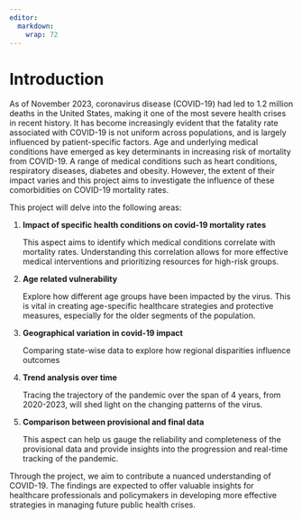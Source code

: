 ```yaml
---
editor: 
  markdown: 
    wrap: 72
---
```


# Introduction

As of November 2023, coronavirus disease (COVID-19) had led to 1.2
million deaths in the United States, making it one of the most severe
health crises in recent history. It has become increasingly evident that
the fatality rate associated with COVID-19 is not uniform across
populations, and is largely influenced by patient-specific factors. Age
and underlying medical conditions have emerged as key determinants in
increasing risk of mortality from COVID-19. A range of medical
conditions such as heart conditions, respiratory diseases, diabetes and
obesity. However, the extent of their impact varies and this project
aims to investigate the influence of these comorbidities on COVID-19
mortality rates.

This project will delve into the following areas:

1.  **Impact of specific health conditions on covid-19 mortality rates**

    This aspect aims to identify which medical conditions correlate with
    mortality rates. Understanding this correlation allows for more
    effective medical interventions and prioritizing resources for
    high-risk groups.

2.  **Age related vulnerability**

    Explore how different age groups have been impacted by the virus.
    This is vital in creating age-specific healthcare strategies and
    protective measures, especially for the older segments of the
    population.

3.  **Geographical variation in covid-19 impact**

    Comparing state-wise data to explore how regional disparities
    influence outcomes

4.  **Trend analysis over time**

    Tracing the trajectory of the pandemic over the span of 4 years,
    from 2020-2023, will shed light on the changing patterns of the
    virus.

5.  **Comparison between provisional and final data**

    This aspect can help us gauge the reliability and completeness of
    the provisional data and provide insights into the progression and
    real-time tracking of the pandemic.

Through the project, we aim to contribute a nuanced understanding of
COVID-19. The findings are expected to offer valuable insights for
healthcare professionals and policymakers in developing more effective
strategies in managing future public health crises.
